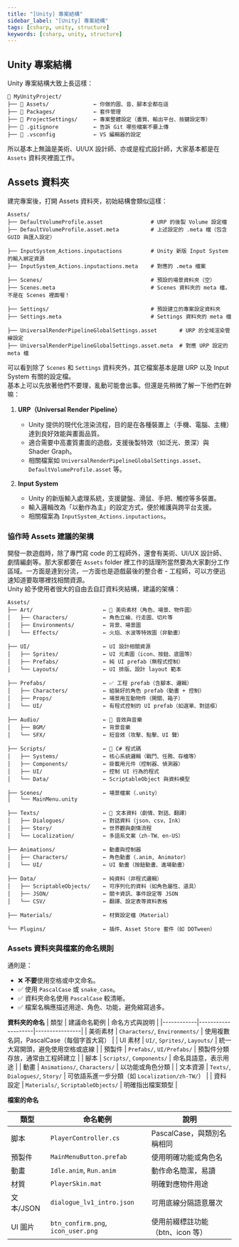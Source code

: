 ```yaml
---
title: "[Unity] 專案結構"
sidebar_label: "[Unity] 專案結構"
tags: [csharp, unity, structure]
keywords: [csharp, unity, structure]
---
```


## Unity 專案結構
Unity 專案結構大致上長這樣：

```
📁 MyUnityProject/
├── 📁 Assets/              ← 你做的圖、音、腳本全都在這
├── 📁 Packages/            ← 套件管理
├── 📁 ProjectSettings/     ← 專案整體設定（畫質、輸出平台、按鍵設定等）
├── 📄 .gitignore           ← 告訴 Git 哪些檔案不要上傳
├── 📄 .vsconfig            ← VS 編輯器的設定
```

所以基本上無論是美術、UI/UX 設計師、亦或是程式設計師，大家基本都是在 `Assets` 資料夾裡面工作。

## Assets 資料夾
建完專案後，打開 Assets 資料夾，初始結構會類似這樣：

```
Assets/
├── DefaultVolumeProfile.asset               # URP 的後製 Volume 設定檔
├── DefaultVolumeProfile.asset.meta          # 上述設定的 .meta 檔（包含 GUID 與匯入設定）

├── InputSystem_Actions.inputactions         # Unity 新版 Input System 的輸入綁定資源
├── InputSystem_Actions.inputactions.meta    # 對應的 .meta 檔案

├── Scenes/                                  # 預設的場景資料夾（空）
├── Scenes.meta                              # Scenes 資料夾的 meta 檔，不是在 Scenes 裡面喔！

├── Settings/                                # 預設建立的專案設定資料夾
├── Settings.meta                            # Settings 資料夾的 meta 檔

├── UniversalRenderPipelineGlobalSettings.asset       # URP 的全域渲染管線設定
├── UniversalRenderPipelineGlobalSettings.asset.meta  # 對應 URP 設定的 meta 檔
```

可以看到除了 `Scenes` 和 `Settings` 資料夾外，其它檔案基本是跟 URP 以及 Input System 有關的設定檔。  
基本上可以先放著他們不要理，亂動可能會出事。但還是先稍微了解一下他們在幹嘛：
1. **URP（Universal Render Pipeline）**
   - Unity 提供的現代化渲染流程，目的是在各種裝置上（手機、電腦、主機）達到良好效能與畫面品質。
   - 適合需要中高畫質畫面的遊戲，支援後製特效（如泛光、景深）與 Shader Graph。
   - 相關檔案如 `UniversalRenderPipelineGlobalSettings.asset`、`DefaultVolumeProfile.asset` 等。

2. **Input System**
   - Unity 的新版輸入處理系統，支援鍵盤、滑鼠、手把、觸控等多裝置。
   - 輸入邏輯改為「以動作為主」的設定方式，便於維護與跨平台支援。
   - 相關檔案為 `InputSystem_Actions.inputactions`。

### 協作時 Assets 建議的架構
開發一款遊戲時，除了專門寫 code 的工程師外，還會有美術、UI/UX 設計師、劇情編劇等。那大家都要在 `Assets` folder 裡工作的話理所當然要為大家劃分工作區域。一方面是達到分流，一方面也是遊戲最後的整合者 - 工程師，可以方便迅速知道要取哪裡找相關資源。  
Unity 給予使用者很大的自由去自訂資料夾結構，建議的架構：

```
Assets/
├── Art/                      ← 🎨 美術素材（角色、場景、物件圖）
│   ├── Characters/           ← 角色立繪、行走圖、切片等
│   ├── Environments/         ← 背景、場景圖
│   └── Effects/              ← 火焰、水波等特效圖（非動畫）

├── UI/                       ← UI 設計相關資源
│   ├── Sprites/              ← UI 元素圖（icon、按鈕、底圖等）
│   ├── Prefabs/              ← 純 UI prefab（無程式控制）
│   └── Layouts/              ← UI 排版、設計 layout 範本

├── Prefabs/                  ← ✅ 工程 prefab（含腳本、邏輯）
│   ├── Characters/           ← 組裝好的角色 prefab（動畫 + 控制）
│   ├── Props/                ← 場景用互動物件（開關、箱子）
│   └── UI/                   ← 有程式控制的 UI prefab（如選單、對話框）

├── Audio/                    ← 🎵 音效與音樂
│   ├── BGM/                  ← 背景音樂
│   └── SFX/                  ← 短音效（攻擊、點擊、UI 聲）

├── Scripts/                  ← 📜 C# 程式碼
│   ├── Systems/              ← 核心系統邏輯（戰鬥、任務、存檔等）
│   ├── Components/           ← 掛載用元件（控制器、偵測器）
│   ├── UI/                   ← 控制 UI 行為的程式
│   └── Data/                 ← ScriptableObject 與資料模型

├── Scenes/                   ← 場景檔案（.unity）
│   └── MainMenu.unity

├── Texts/                    ← 📘 文本資料（劇情、對話、翻譯）
│   ├── Dialogues/            ← 對話資料（json、csv、Ink）
│   ├── Story/                ← 世界觀與劇情流程
│   └── Localization/         ← 多語系文案（zh-TW、en-US）

├── Animations/               ← 動畫與控制器
│   ├── Characters/           ← 角色動畫（.anim, Animator）
│   └── UI/                   ← UI 動畫（按鈕動畫、進場動畫）

├── Data/                     ← 純資料（非程式邏輯）
│   ├── ScriptableObjects/    ← 可序列化的資料（如角色屬性、道具）
│   ├── JSON/                 ← 關卡資訊、事件設定等 JSON
│   └── CSV/                  ← 翻譯、設定表等資料表格

├── Materials/                ← 材質設定檔（Material）

└── Plugins/                  ← 插件、Asset Store 套件（如 DOTween）
```

### Assets 資料夾與檔案的命名規則

通則是：
- ❌ **不要**使用空格或中文命名。
- ✅ 使用 `PascalCase` 或 `snake_case`。
- ✅ 資料夾命名使用 `PascalCase` 較清晰。
- ✅ 檔案名稱應描述用途、角色、功能，避免縮寫過多。

**資料夾的命名**
| 類型       | 建議命名範例       | 命名方式與說明 |
|------------|--------------------|----------------|
| 美術素材   | `Characters/`, `Environments/` | 使用複數名詞，PascalCase（每個字首大寫） |
| UI 素材    | `UI/`, `Sprites/`, `Layouts/` | 統一大寫開頭，避免使用空格或底線 |
| 預製件     | `Prefabs/`, `UI/Prefabs/`     | 預製件分類存放，通常由工程師建立 |
| 腳本       | `Scripts/`, `Components/`     | 命名具語意，表示用途 |
| 動畫       | `Animations/`, `Characters/`  | 以功能或角色分類 |
| 文本資源   | `Texts/`, `Dialogues/`, `Story/` | 可依語系進一步分類（如 `Localization/zh-TW/`） |
| 資料設定   | `Materials/`, `ScriptableObjects/` | 明確指出檔案類型 |


**檔案的命名**

| 類型       | 命名範例                       | 說明 |
|------------|--------------------------------|------|
| 脚本       | `PlayerController.cs`         | PascalCase，與類別名稱相同 |
| 預製件     | `MainMenuButton.prefab`       | 使用明確功能或角色名 |
| 動畫       | `Idle.anim`, `Run.anim`       | 動作命名簡潔，易讀 |
| 材質       | `PlayerSkin.mat`              | 明確對應物件用途 |
| 文本/JSON  | `dialogue_lv1_intro.json`     | 可用底線分隔語意層次 |
| UI 圖片    | `btn_confirm.png`, `icon_user.png` | 使用前綴標註功能（btn、icon 等） |

